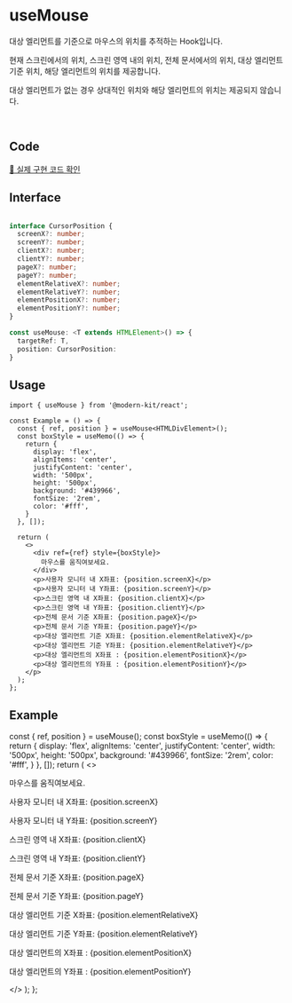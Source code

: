 
# useMouse

대상 엘리먼트를 기준으로 마우스의 위치를 추적하는 Hook입니다.

현재 스크린에서의 위치, 스크린 영역 내의 위치, 전체 문서에서의 위치, 대상 엘리먼트 기준 위치, 해당 엘리먼트의 위치를 제공합니다.

대상 엘리먼트가 없는 경우 상대적인 위치와 해당 엘리먼트의 위치는 제공되지 않습니다.

<br />

## Code
[🔗 실제 구현 코드 확인](https://github.com/modern-agile-team/modern-kit/blob/main/packages/react/src/hooks/useMouse/index.ts)

## Interface
```ts title="typescript"

interface CursorPosition {
  screenX?: number;
  screenY?: number;
  clientX?: number;
  clientY?: number;
  pageX?: number;
  pageY?: number;
  elementRelativeX?: number;
  elementRelativeY?: number;
  elementPositionX?: number;
  elementPositionY?: number;
}

const useMouse: <T extends HTMLElement>() => {
  targetRef: T,
  position: CursorPosition:
}
```

## Usage
```tsx title="typescript"
import { useMouse } from '@modern-kit/react';

const Example = () => {
  const { ref, position } = useMouse<HTMLDivElement>();
  const boxStyle = useMemo(() => {
    return {
      display: 'flex',
      alignItems: 'center',
      justifyContent: 'center',
      width: '500px', 
      height: '500px',
      background: '#439966',
      fontSize: '2rem',
      color: '#fff',
    }
  }, []);

  return (
    <>
      <div ref={ref} style={boxStyle}>
        마우스를 움직여보세요.
      </div>
      <p>사용자 모니터 내 X좌표: {position.screenX}</p>
      <p>사용자 모니터 내 Y좌표: {position.screenY}</p>
      <p>스크린 영역 내 X좌표: {position.clientX}</p>
      <p>스크린 영역 내 Y좌표: {position.clientY}</p>
      <p>전체 문서 기준 X좌표: {position.pageX}</p>
      <p>전체 문서 기준 Y좌표: {position.pageY}</p>
      <p>대상 엘리먼트 기준 X좌표: {position.elementRelativeX}</p>
      <p>대상 엘리먼트 기준 Y좌표: {position.elementRelativeY}</p>
      <p>대상 엘리먼트의 X좌표 : {position.elementPositionX}</p>
      <p>대상 엘리먼트의 Y좌표 : {position.elementPositionY}</p>
    </p>
  );
};
```

## Example
  const { ref, position } = useMouse();
  const boxStyle = useMemo(() => {
    return {
      display: 'flex',
      alignItems: 'center',
      justifyContent: 'center',
      width: '500px', 
      height: '500px',
      background: '#439966',
      fontSize: '2rem',
      color: '#fff',
    }
  }, []);
  return (
    <>
      <div ref={ref} style={boxStyle}>
        마우스를 움직여보세요.
      </div>
      <p>사용자 모니터 내 X좌표: {position.screenX}</p>
      <p>사용자 모니터 내 Y좌표: {position.screenY}</p>
      <p>스크린 영역 내 X좌표: {position.clientX}</p>
      <p>스크린 영역 내 Y좌표: {position.clientY}</p>
      <p>전체 문서 기준 X좌표: {position.pageX}</p>
      <p>전체 문서 기준 Y좌표: {position.pageY}</p>
      <p>대상 엘리먼트 기준 X좌표: {position.elementRelativeX}</p>
      <p>대상 엘리먼트 기준 Y좌표: {position.elementRelativeY}</p>
      <p>대상 엘리먼트의 X좌표 : {position.elementPositionX}</p>
      <p>대상 엘리먼트의 Y좌표 : {position.elementPositionY}</p>
    </>
  );
};

<Example />